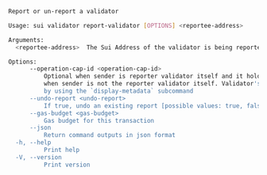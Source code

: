 
```sh
Report or un-report a validator

Usage: sui validator report-validator [OPTIONS] <reportee-address>

Arguments:
  <reportee-address>  The Sui Address of the validator is being reported or un-reported

Options:
      --operation-cap-id <operation-cap-id>
          Optional when sender is reporter validator itself and it holds the Cap object. Required
          when sender is not the reporter validator itself. Validator's OperationCap ID can be found
          by using the `display-metadata` subcommand
      --undo-report <undo-report>
          If true, undo an existing report [possible values: true, false]
      --gas-budget <gas-budget>
          Gas budget for this transaction
      --json
          Return command outputs in json format
  -h, --help
          Print help
  -V, --version
          Print version
```
